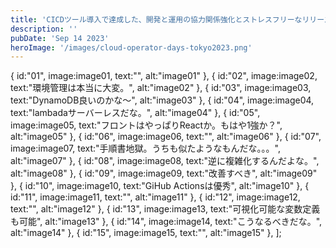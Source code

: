 ```yaml
---
title: 'CICDツール導入で達成した、開発と運用の協力関係強化とストレスフリーなリリースプロセスの実現に迫る！'
description: ''
pubDate: 'Sep 14 2023'
heroImage: '/images/cloud-operator-days-tokyo2023.png'
---
```






  {
    id:"01",
    image:image01,
    text:"",
    alt:"image01"
  },
  {
    id:"02",
    image:image02,
    text:"環境管理は本当に大変。",
    alt:"image02"
  },
  {
    id:"03",
    image:image03,
    text:"DynamoDB良いのかな～",
    alt:"image03"
  },
  {
    id:"04",
    image:image04,
    text:"lambadaサーバーレスだな。",
    alt:"image04"
  },
  {
    id:"05",
    image:image05,
    text:"フロントはやっぱりReactか。もはや1強か？",
    alt:"image05"
  },
  {
    id:"06",
    image:image06,
    text:"",
    alt:"image06"
  },
  {
    id:"07",
    image:image07,
    text:"手順書地獄。うちも似たようなもんだな。。。",
    alt:"image07"
  },
  {
    id:"08",
    image:image08,
    text:"逆に複雑化するんだよな。",
    alt:"image08"
  },
  {
    id:"09",
    image:image09,
    text:"改善すべき",
    alt:"image09"
  },
  {
    id:"10",
    image:image10,
    text:"GiHub Actionsは優秀",
    alt:"image10"
  },
  {
    id:"11",
    image:image11,
    text:"",
    alt:"image11"
  },
  {
    id:"12",
    image:image12,
    text:"",
    alt:"image12"
  },
  {
    id:"13",
    image:image13,
    text:"可視化可能な変数定義も可能",
    alt:"image13"
  },
  {
    id:"14",
    image:image14,
    text:"こうなるべきだな。",
    alt:"image14"
  },
  {
    id:"15",
    image:image15,
    text:"",
    alt:"image15"
  },
];

<Carousel description={description} cards={cards}/>
